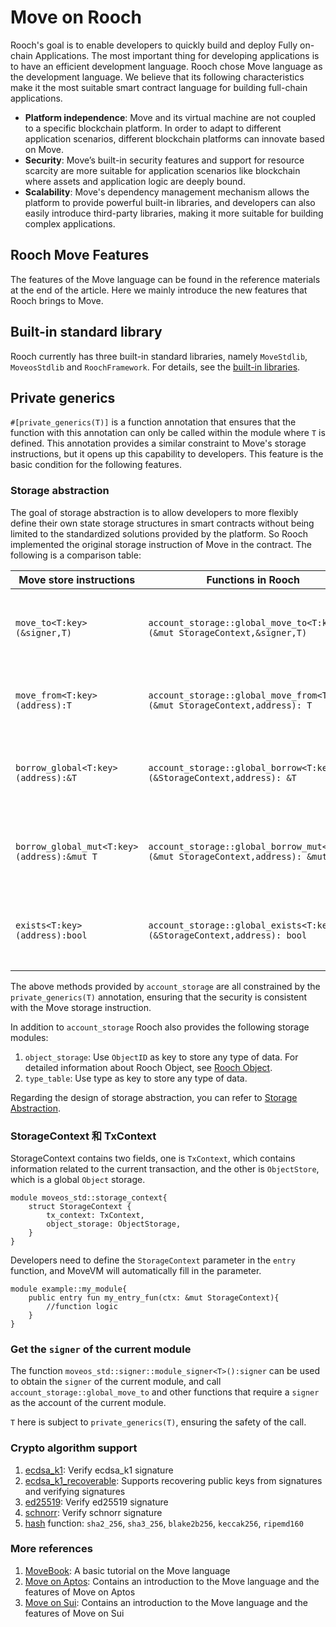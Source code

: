 # Move on Rooch

Rooch's goal is to enable developers to quickly build and deploy Fully on-chain Applications. The most important thing for developing applications is to have an efficient development language. Rooch chose Move language as the development language. We believe that its following characteristics make it the most suitable smart contract language for building full-chain applications.

- **Platform independence**: Move and its virtual machine are not coupled to a specific blockchain platform. In order to adapt to different application scenarios, different blockchain platforms can innovate based on Move.
- **Security**: Move’s built-in security features and support for resource scarcity are more suitable for application scenarios like blockchain where assets and application logic are deeply bound.
- **Scalability**: Move's dependency management mechanism allows the platform to provide powerful built-in libraries, and developers can also easily introduce third-party libraries, making it more suitable for building complex applications.

## Rooch Move Features

The features of the Move language can be found in the reference materials at the end of the article. Here we mainly introduce the new features that Rooch brings to Move.

## Built-in standard library

Rooch currently has three built-in standard libraries, namely `MoveStdlib`, `MoveosStdlib` and `RoochFramework`. For details, see the [built-in libraries](./library.en-US.mdx).

## Private generics

`#[private_generics(T)]` is a function annotation that ensures that the function with this annotation can only be called within the module where `T` is defined. This annotation provides a similar constraint to Move's storage instructions, but it opens up this capability to developers. This feature is the basic condition for the following features.

### Storage abstraction

The goal of storage abstraction is to allow developers to more flexibly define their own state storage structures in smart contracts without being limited to the standardized solutions provided by the platform. So Rooch implemented the original storage instruction of Move in the contract. The following is a comparison table:

| Move store instructions                    | Functions in Rooch                                                               | Explanation                                                      |
|--------------------------------------------|----------------------------------------------------------------------------------|------------------------------------------------------------------|
| `move_to<T:key>(&signer,T)`                | `account_storage::global_move_to<T:key>(&mut StorageContext,&signer,T)`          | Store resources of type `T` in the user state space of `signer`. |
| `move_from<T:key>(address):T`              | `account_storage::global_move_from<T:key>(&mut StorageContext,address): T`       | Take resources of type `T` out of user state space.              |
| `borrow_global<T:key>(address):&T`         | `account_storage::global_borrow<T:key>(&StorageContext,address): &T`             | Read an immutable reference of type `T` from user space.         |
| `borrow_global_mut<T:key>(address):&mut T` | `account_storage::global_borrow_mut<T:key>(&mut StorageContext,address): &mut T` | Read a mutable reference of type `T` from user space.            |
| `exists<T:key>(address):bool`              | `account_storage::global_exists<T:key>(&StorageContext,address): bool`           | Determine whether there is a resource of type `T` in user space. |

The above methods provided by `account_storage` are all constrained by the `private_generics(T)` annotation, ensuring that the security is consistent with the Move storage instruction.

In addition to `account_storage` Rooch also provides the following storage modules:

1. `object_storage`: Use `ObjectID` as key to store any type of data. For detailed information about Rooch Object, see [Rooch Object](./object.en-US.mdx).
2. `type_table`: Use type as key to store any type of data.

Regarding the design of storage abstraction, you can refer to [Storage Abstraction](../tech-highlights/storage_abstraction.en-US.mdx).

### StorageContext 和 TxContext

StorageContext contains two fields, one is `TxContext`, which contains information related to the current transaction, and the other is `ObjectStore`, which is a global `Object` storage.

```move
module moveos_std::storage_context{
    struct StorageContext {
        tx_context: TxContext,
        object_storage: ObjectStorage,
    }
}
```

Developers need to define the `StorageContext` parameter in the `entry` function, and MoveVM will automatically fill in the parameter.

```move
module example::my_module{
    public entry fun my_entry_fun(ctx: &mut StorageContext){
        //function logic
    }
}
```

### Get the `signer` of the current module

The function `moveos_std::signer::module_signer<T>():signer` can be used to obtain the `signer` of the current module, and call `account_storage::global_move_to` and other functions that require a `signer` as the account of the current module.

`T` here is subject to `private_generics(T)`, ensuring the safety of the call.

### Crypto algorithm support

1. [ecdsa_k1](https://github.com/rooch-network/rooch/blob/main/crates/rooch-framework/doc/ecdsa_k1.md): Verify ecdsa_k1 signature
2. [ecdsa_k1_recoverable](https://github.com/rooch-network/rooch/blob/main/crates/rooch-framework/doc/ecdsa_k1_recoverable.md): Supports recovering public keys from signatures and verifying signatures
3. [ed25519](https://github.com/rooch-network/rooch/blob/main/crates/rooch-framework/doc/ed25519.md): Verify ed25519 signature
4. [schnorr](https://github.com/rooch-network/rooch/blob/main/crates/rooch-framework/doc/schnorr.md): Verify schnorr signature
5. [hash](https://github.com/rooch-network/rooch/blob/main/crates/rooch-framework/doc/hash.md) function: `sha2_256`, `sha3_256`, `blake2b256`, `keccak256`, `ripemd160`

### More references

1. [MoveBook](https://move-language.github.io/move/): A basic tutorial on the Move language
2. [Move on Aptos](https://aptos.dev/move/move-on-aptos/): Contains an introduction to the Move language and the features of Move on Aptos
3. [Move on Sui](https://docs.sui.io/learn/why-move): Contains an introduction to the Move language and the features of Move on Sui
